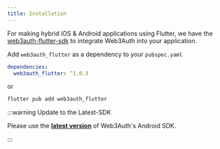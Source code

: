 ```yaml
---
title: Installation
---
```


For making hybrid iOS & Android applications using Flutter, we have the [web3auth-flutter-sdk](https://github.com/Web3Auth/web3auth-flutter-sdk) to
integrate Web3Auth into your application.

Add `web3auth_flutter` as a dependency to your `pubspec.yaml`

```yaml
dependencies:
  web3auth_flutter: ^1.0.3
```

or

```sh
flutter pub add web3auth_flutter
```

:::warning Update to the Latest-SDK

Please use the **[latest version](https://github.com/Web3Auth/web3auth-flutter-sdk/releases)** of Web3Auth's Android SDK.

:::

